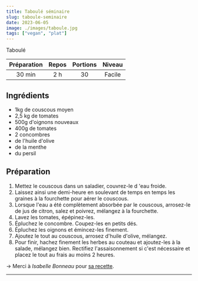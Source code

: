 ```yaml
---
title: Taboulé séminaire
slug: taboule-seminaire
date: 2023-06-05
image: ./images/taboule.jpg
tags: ["vegan", "plat"]
---
```


<StyledParagraph>Taboulé</StyledParagraph>

| Préparation | Repos | Portions | Niveau |
| :-: | :-: | :-: | :-: |
| 30 min | 2 h | 30 | Facile |

## Ingrédients
- <ListItem>1kg de couscous moyen</ListItem>
- <ListItem>2,5 kg de tomates</ListItem>
- <ListItem>500g d'oignons nouveaux</ListItem>
- <ListItem>400g de tomates</ListItem>
- <ListItem>2 concombres</ListItem>
- <ListItem>de l'huile d'olive</ListItem>
- <ListItem>de la menthe</ListItem>
- <ListItem>du persil</ListItem>


## Préparation

1. Mettez le couscous dans un saladier, couvrez-le d 'eau froide.
2. Laissez ainsi une demi-heure en soulevant de temps en temps les graines à la fourchette pour aérer le couscous.
3. Lorsque l'eau a été complètement absorbée par le couscous, arrosez-le de jus de citron, salez et poivrez, mélangez à la fourchette.
4. Lavez les tomates, épépinez-les.
5. Épluchez le concombre. Coupez-les en petits dés.
6. Épluchez les oignons et émincez-les finement.
7. Ajoutez le tout au couscous, arrosez d'huile d'olive, mélangez.
8. Pour finir, hachez finement les herbes au couteau et ajoutez-les à la salade, mélangez bien. Rectifiez l'assaisonnement si c'est nécessaire et placez le tout au frais au moins 2 heures.

&rightarrow; Merci à _Isabelle Bonneau_ pour [sa recette](https://cuisine.journaldesfemmes.fr/recette/344309-taboule).

---

